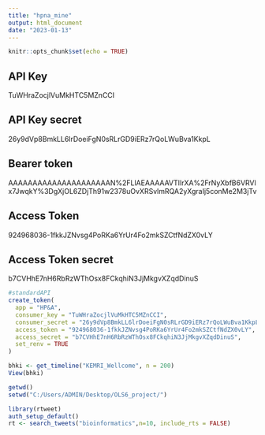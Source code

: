 ```yaml
---
title: "hpna_mine"
output: html_document
date: "2023-01-13"
---
```


```r
knitr::opts_chunk$set(echo = TRUE)
```

## API Key
TuWHraZocjlVuMkHTC5MZnCCI

## API Key secret
26y9dVp8BmkLL6lrDoeiFgN0sRLrGD9iERz7rQoLWuBva1KkpL

## Bearer token
AAAAAAAAAAAAAAAAAAAAAN%2FLlAEAAAAAVTIlrXA%2FrNyXbfB6VRVlx7JwqkY%3DgXjOL6ZDjTh91w2378uOvXRSvlmRQA2yXgraIj5conMe2M3jTv

## Access Token
924968036-1fkkJZNvsg4PoRKa6YrUr4Fo2mkSZCtfNdZX0vLY

## Access Token secret
b7CVHhE7nH6RbRzWThOsx8FCkqhiN3JjMkgvXZqdDinuS

```r
#standardAPI
create_token(
  app = "HP&A",
  consumer_key = "TuWHraZocjlVuMkHTC5MZnCCI",
  consumer_secret = "26y9dVp8BmkLL6lrDoeiFgN0sRLrGD9iERz7rQoLWuBva1KkpL",
  access_token = "924968036-1fkkJZNvsg4PoRKa6YrUr4Fo2mkSZCtfNdZX0vLY",
  access_secret = "b7CVHhE7nH6RbRzWThOsx8FCkqhiN3JjMkgvXZqdDinuS",
  set_renv = TRUE
)


```
```r
bhki <- get_timeline("KEMRI_Wellcome", n = 200)
View(bhki)
```

```r
getwd()
setwd("C:/Users/ADMIN/Desktop/OLS6_project/")

```

```r
library(rtweet)
auth_setup_default()
rt <- search_tweets("bioinformatics",n=10, include_rts = FALSE)
```

